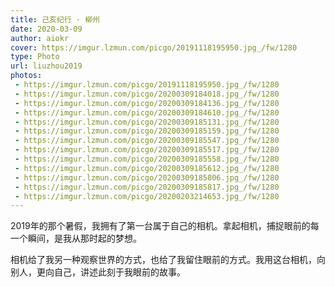 ```yaml
---
title: 己亥纪行 · 柳州
date: 2020-03-09
author: aiokr
cover: https://imgur.lzmun.com/picgo/20191118195950.jpg_/fw/1280
type: Photo
url: liuzhou2019
photos:
 - https://imgur.lzmun.com/picgo/20191118195950.jpg_/fw/1280
 - https://imgur.lzmun.com/picgo/20200309184018.jpg_/fw/1280
 - https://imgur.lzmun.com/picgo/20200309184136.jpg_/fw/1280
 - https://imgur.lzmun.com/picgo/20200309184610.jpg_/fw/1280
 - https://imgur.lzmun.com/picgo/20200309185131.jpg_/fw/1280
 - https://imgur.lzmun.com/picgo/20200309185159.jpg_/fw/1280
 - https://imgur.lzmun.com/picgo/20200309185547.jpg_/fw/1280
 - https://imgur.lzmun.com/picgo/20200309185517.jpg_/fw/1280
 - https://imgur.lzmun.com/picgo/20200309185558.jpg_/fw/1280
 - https://imgur.lzmun.com/picgo/20200309185612.jpg_/fw/1280
 - https://imgur.lzmun.com/picgo/20200309185806.jpg_/fw/1280
 - https://imgur.lzmun.com/picgo/20200309185817.jpg_/fw/1280
 - https://imgur.lzmun.com/picgo/20200203214653.jpg_/fw/1280
---
```


2019年的那个暑假，我拥有了第一台属于自己的相机。拿起相机，捕捉眼前的每一个瞬间，是我从那时起的梦想。

相机给了我另一种观察世界的方式，也给了我留住眼前的方式。我用这台相机，向别人，更向自己，讲述此刻于我眼前的故事。